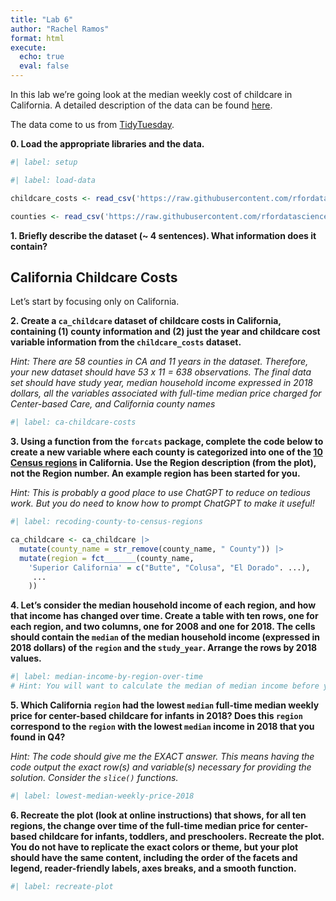 ```yaml
---
title: "Lab 6"
author: "Rachel Ramos"
format: html
execute: 
  echo: true
  eval: false
---
```


In this lab we're going look at the median weekly cost of childcare in
California. A detailed description of the data can be found [here](https://github.com/rfordatascience/tidytuesday/blob/master/data/2023/2023-05-09/readme.md).

The data come to us from [TidyTuesday](https://github.com/rfordatascience/tidytuesday).

**0. Load the appropriate libraries and the data.**

```r
#| label: setup

```

```r
#| label: load-data

childcare_costs <- read_csv('https://raw.githubusercontent.com/rfordatascience/tidytuesday/master/data/2023/2023-05-09/childcare_costs.csv')

counties <- read_csv('https://raw.githubusercontent.com/rfordatascience/tidytuesday/master/data/2023/2023-05-09/counties.csv')
```

**1. Briefly describe the dataset (~ 4 sentences). What information does it contain?**

## California Childcare Costs

Let's start by focusing only on California. 

**2. Create a `ca_childcare` dataset of childcare costs in California, containing (1) county information and (2) just the year and childcare cost variable information from the `childcare_costs` dataset.** 

*Hint: There are 58 counties in CA and 11 years in the dataset. Therefore, your new dataset should have 53 x 11 = 638 observations. The final data set should have study year, median household income expressed in 2018 dollars, all the variables associated with full-time median price charged for Center-based Care, and California county names*

```r
#| label: ca-childcare-costs

```

**3. Using a function from the `forcats` package, complete the code below to create a new variable where each county is categorized into one of the [10 Census regions](https://census.ca.gov/regions/) in California. Use the Region description (from the plot), not the Region number. An example region has been started for you.**  

*Hint: This is probably a good place to use ChatGPT to reduce on tedious work. But you do need to know how to prompt ChatGPT to make it useful!*

```r
#| label: recoding-county-to-census-regions

ca_childcare <- ca_childcare |> 
  mutate(county_name = str_remove(county_name, " County")) |> 
  mutate(region = fct_______(county_name,
    'Superior California' = c("Butte", "Colusa", "El Dorado". ...),
     ...
    ))
```


**4. Let's consider the median household income of each region, and how that income has changed over time. Create a table with ten rows, one for each region, and two columns, one for 2008 and one for 2018. The cells should contain the `median` of the median household income (expressed in 2018 dollars) of the `region` and the `study_year`. Arrange the rows by 2018 values.**

```r
#| label: median-income-by-region-over-time
# Hint: You will want to calculate the median of median income before you make columns for 2008/2018 by transforming the data


```


**5. Which California `region` had the lowest `median` full-time median weekly price for center-based childcare for infants in 2018? Does this `region` correspond to the `region` with the lowest `median` income in 2018 that you found in Q4?**  

*Hint: The code should give me the EXACT answer. This means having the code output the exact row(s) and variable(s) necessary for providing the solution. Consider the `slice()` functions.*

```r
#| label: lowest-median-weekly-price-2018


```

**6. Recreate the plot (look at online instructions) that shows, for all ten regions, the change over time of the full-time median price for center-based childcare for infants, toddlers, and preschoolers. Recreate the plot. You do not have to replicate the exact colors or theme, but your plot should have the same content, including the order of the facets and legend, reader-friendly labels, axes breaks, and a  smooth function.**


```r
#| label: recreate-plot

```


